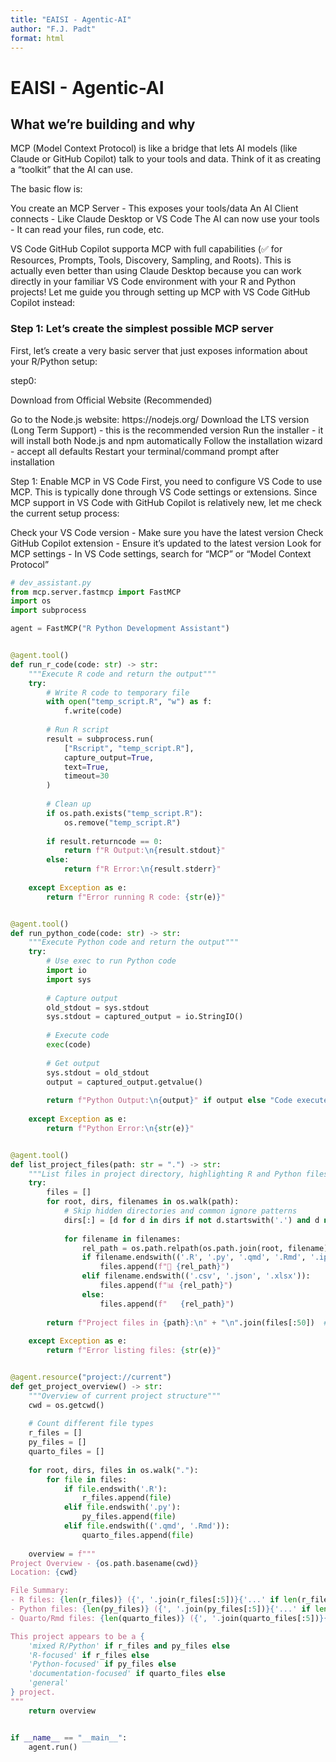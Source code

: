 ```yaml
---
title: "EAISI - Agentic-AI"
author: "F.J. Padt"
format: html
---
```

# EAISI - Agentic-AI


## What we're building and why
MCP (Model Context Protocol) is like a bridge that lets AI models (like Claude or GitHub Copilot) talk to your tools and data. Think of it as creating a "toolkit" that the AI can use.

The basic flow is:

You create an MCP Server - This exposes your tools/data
An AI Client connects - Like Claude Desktop or VS Code
The AI can now use your tools - It can read your files, run code, etc.

VS Code GitHub Copilot supporta MCP with full capabilities (✅ for Resources, Prompts, Tools, Discovery, Sampling, and Roots).
This is actually even better than using Claude Desktop because you can work directly in your familiar VS Code environment with your R and Python projects!
Let me guide you through setting up MCP with VS Code GitHub Copilot instead:

### Step 1: Let's create the simplest possible MCP server
First, let's create a very basic server that just exposes information about your R/Python setup:

step0:

Download from Official Website (Recommended)

Go to the Node.js website: https://nodejs.org/
Download the LTS version (Long Term Support) - this is the recommended version
Run the installer - it will install both Node.js and npm automatically
Follow the installation wizard - accept all defaults
Restart your terminal/command prompt after installation

Step 1: Enable MCP in VS Code
First, you need to configure VS Code to use MCP. This is typically done through VS Code settings or extensions. Since MCP support in VS Code with GitHub Copilot is relatively new, let me check the current setup process:

Check your VS Code version - Make sure you have the latest version
Check GitHub Copilot extension - Ensure it's updated to the latest version
Look for MCP settings - In VS Code settings, search for "MCP" or "Model Context Protocol"

```python
# dev_assistant.py
from mcp.server.fastmcp import FastMCP
import os
import subprocess

agent = FastMCP("R Python Development Assistant")


@agent.tool()
def run_r_code(code: str) -> str:
    """Execute R code and return the output"""
    try:
        # Write R code to temporary file
        with open("temp_script.R", "w") as f:
            f.write(code)
        
        # Run R script
        result = subprocess.run(
            ["Rscript", "temp_script.R"], 
            capture_output=True, 
            text=True,
            timeout=30
        )
        
        # Clean up
        if os.path.exists("temp_script.R"):
            os.remove("temp_script.R")
            
        if result.returncode == 0:
            return f"R Output:\n{result.stdout}"
        else:
            return f"R Error:\n{result.stderr}"
            
    except Exception as e:
        return f"Error running R code: {str(e)}"


@agent.tool()
def run_python_code(code: str) -> str:
    """Execute Python code and return the output"""
    try:
        # Use exec to run Python code
        import io
        import sys
        
        # Capture output
        old_stdout = sys.stdout
        sys.stdout = captured_output = io.StringIO()
        
        # Execute code
        exec(code)
        
        # Get output
        sys.stdout = old_stdout
        output = captured_output.getvalue()
        
        return f"Python Output:\n{output}" if output else "Code executed successfully (no output)"
        
    except Exception as e:
        return f"Python Error:\n{str(e)}"


@agent.tool()
def list_project_files(path: str = ".") -> str:
    """List files in project directory, highlighting R and Python files"""
    try:
        files = []
        for root, dirs, filenames in os.walk(path):
            # Skip hidden directories and common ignore patterns
            dirs[:] = [d for d in dirs if not d.startswith('.') and d not in ['__pycache__']]
            
            for filename in filenames:
                rel_path = os.path.relpath(os.path.join(root, filename), path)
                if filename.endswith(('.R', '.py', '.qmd', '.Rmd', '.ipynb')):
                    files.append(f"📄 {rel_path}")
                elif filename.endswith(('.csv', '.json', '.xlsx')):
                    files.append(f"📊 {rel_path}")
                else:
                    files.append(f"   {rel_path}")
        
        return f"Project files in {path}:\n" + "\n".join(files[:50])  # Limit to 50 files
        
    except Exception as e:
        return f"Error listing files: {str(e)}"


@agent.resource("project://current")
def get_project_overview() -> str:
    """Overview of current project structure"""
    cwd = os.getcwd()
    
    # Count different file types
    r_files = []
    py_files = []
    quarto_files = []
    
    for root, dirs, files in os.walk("."):
        for file in files:
            if file.endswith('.R'):
                r_files.append(file)
            elif file.endswith('.py'):
                py_files.append(file)
            elif file.endswith(('.qmd', '.Rmd')):
                quarto_files.append(file)
    
    overview = f"""
Project Overview - {os.path.basename(cwd)}
Location: {cwd}

File Summary:
- R files: {len(r_files)} ({', '.join(r_files[:5])}{'...' if len(r_files) > 5 else ''})
- Python files: {len(py_files)} ({', '.join(py_files[:5])}{'...' if len(py_files) > 5 else ''})
- Quarto/Rmd files: {len(quarto_files)} ({', '.join(quarto_files[:5])}{'...' if len(quarto_files) > 5 else ''})

This project appears to be a {
    'mixed R/Python' if r_files and py_files else
    'R-focused' if r_files else
    'Python-focused' if py_files else
    'documentation-focused' if quarto_files else
    'general'
} project.
"""
    return overview


if __name__ == "__main__":
    agent.run()
```

